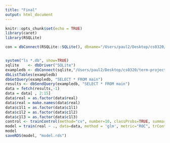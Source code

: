 ```yaml
---
title: "Final"
output: html_document
---
```


```r
knitr::opts_chunk$set(echo = TRUE)
library(caret)
library(RSQLite)
```

```r

con = dbConnect(RSQLite::SQLite(), dbname="/Users/paul2/Desktop/cs0320/term-project-as300-dthuku-jryoo-ptouma-sbelete/java code/data/preprocess/main.sqlite3")


system("ls *.db", show=TRUE)
sqlite    <- dbDriver("SQLite")
exampledb <- dbConnect(sqlite,"/Users/paul2/Desktop/cs0320/term-project-as300-dthuku-jryoo-ptouma-sbelete/java code/data/preprocess/main.sqlite3")
dbListTables(exampledb)
dbGetQuery(exampledb, "SELECT * FROM main")
results <- dbSendQuery(exampledb, "SELECT * FROM main")
data = fetch(results,-1)
data = data[ , 2:15]
data$real = as.factor(data$real)
data$real = make.names(data$real)
data$c1l1 = as.factor(data$c1l1)
data$c1l2 = as.factor(data$c1l2)
data$c1l3 = as.factor(data$c1l3)
control <- trainControl(method="cv", number=10, classProbs=TRUE, summaryFunction=twoClassSummary)
model = train(real ~ ., data=data, method = 'glm', metric="ROC", trControl=control,na.action = na.pass)
model
saveRDS(model, "model.rds")

```